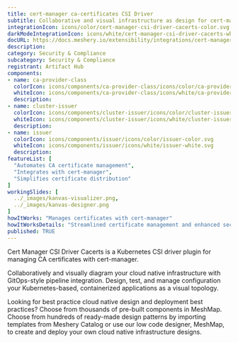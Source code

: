 ```yaml
---
title: cert-manager ca-certificates CSI Driver
subtitle: Collaborative and visual infrastructure as design for cert-manager ca-certificates CSI Driver
integrationIcon: icons/color/cert-manager-csi-driver-cacerts-color.svg
darkModeIntegrationIcon: icons/white/cert-manager-csi-driver-cacerts-white.svg
docURL: https://docs.meshery.io/extensibility/integrations/cert-manager-csi-driver-cacerts
description: 
category: Security & Compliance
subcategory: Security & Compliance
registrant: Artifact Hub
components: 
- name: ca-provider-class
  colorIcon: icons/components/ca-provider-class/icons/color/ca-provider-class-color.svg
  whiteIcon: icons/components/ca-provider-class/icons/white/ca-provider-class-white.svg
  description: 
- name: cluster-issuer
  colorIcon: icons/components/cluster-issuer/icons/color/cluster-issuer-color.svg
  whiteIcon: icons/components/cluster-issuer/icons/white/cluster-issuer-white.svg
  description: 
- name: issuer
  colorIcon: icons/components/issuer/icons/color/issuer-color.svg
  whiteIcon: icons/components/issuer/icons/white/issuer-white.svg
  description: 
featureList: [
  "Automates CA certificate management",
  "Integrates with cert-manager",
  "Simplifies certificate distribution"
]
workingSlides: [
  ../_images/kanvas-visualizer.png,
  ../_images/kanvas-designer.png
]
howItWorks: "Manages certificates with cert-manager"
howItWorksDetails: "Streamlined certificate management and enhanced security in Kubernetes"
published: TRUE
---
```

<p>
Cert Manager CSI Driver Cacerts is a Kubernetes CSI driver plugin for managing CA certificates with cert-manager.
</p>
<p>
    Collaboratively and visually diagram your cloud native infrastructure with GitOps-style pipeline integration. Design, test, and manage configuration your Kubernetes-based, containerized applications as a visual topology.
</p>
<p>
    Looking for best practice cloud native design and deployment best practices? Choose from thousands of pre-built components in MeshMap. Choose from hundreds of ready-made design patterns by importing templates from Meshery Catalog or use our low code designer, MeshMap, to create and deploy your own cloud native infrastructure designs.
</p>
